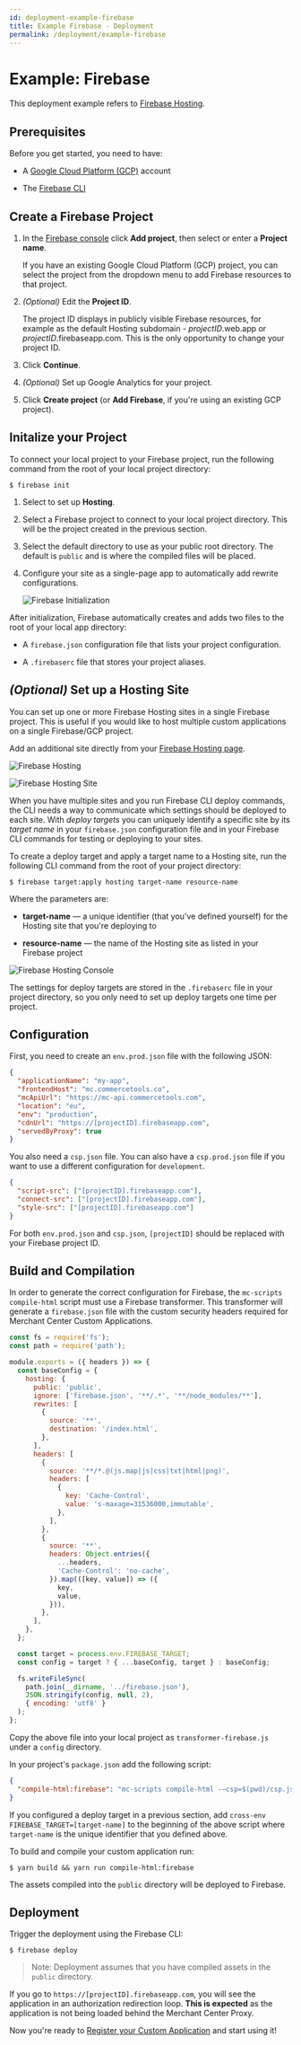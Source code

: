 ```yaml
---
id: deployment-example-firebase
title: Example Firebase - Deployment
permalink: /deployment/example-firebase
---
```


# Example: Firebase

This deployment example refers to [Firebase Hosting](https://firebase.google.com/docs/hosting).

## Prerequisites

Before you get started, you need to have:

- A [Google Cloud Platform (GCP)](https://cloud.google.com/free/) account

- The [Firebase CLI](https://firebase.google.com/docs/hosting/quickstart#install-cli)

## Create a Firebase Project

1. In the [Firebase console](https://console.firebase.google.com/) click **Add project**, then select or enter a **Project name**.

   If you have an existing Google Cloud Platform (GCP) project, you can select the project from the dropdown menu to add Firebase resources to that project.

2. _(Optional)_ Edit the **Project ID**.

   The project ID displays in publicly visible Firebase resources, for example as the default Hosting subdomain - _projectID_.web.app or _projectID_.firebaseapp.com. This is the only opportunity to change your project ID.

3. Click **Continue**.

4. _(Optional)_ Set up Google Analytics for your project.

5. Click **Create project** (or **Add Firebase**, if you're using an existing GCP project).

## Initalize your Project

To connect your local project to your Firebase project, run the following command from the root of your local project directory:

```
$ firebase init
```

1. Select to set up **Hosting**.

2. Select a Firebase project to connect to your local project directory. This will be the project created in the previous section.

3. Select the default directory to use as your public root directory. The default is `public` and is where the compiled files will be placed.

4. Configure your site as a single-page app to automatically add rewrite configurations.

   ![Firebase Initialization](/assets/custom-applications/mc-dev-firebase-init.png)

After initialization, Firebase automatically creates and adds two files to the root of your local app directory:

- A `firebase.json` configuration file that lists your project configuration.

- A `.firebaserc` file that stores your project aliases.

## _(Optional)_ Set up a Hosting Site

You can set up one or more Firebase Hosting sites in a single Firebase project. This is useful if you would like to host multiple custom applications on a single Firebase/GCP project.

Add an additional site directly from your [Firebase Hosting page](https://console.firebase.google.com/project/_/hosting/main).

![Firebase Hosting](/assets/custom-applications/mc-dev-firebase-hosting.png)

![Firebase Hosting Site](/assets/custom-applications/mc-dev-firebase-hosting-site.png)

When you have multiple sites and you run Firebase CLI deploy commands, the CLI needs a way to communicate which settings should be deployed to each site.
With _deploy targets_ you can uniquely identify a specific site by its _target name_ in your `firebase.json` configuration file and in your Firebase CLI commands for testing or deploying to your sites.

To create a deploy target and apply a target name to a Hosting site, run the following CLI command from the root of your project directory:

```
$ firebase target:apply hosting target-name resource-name
```

Where the parameters are:

- **target-name** — a unique identifier (that you've defined yourself) for the Hosting site that you're deploying to

- **resource-name** — the name of the Hosting site as listed in your Firebase project

![Firebase Hosting Console](/assets/custom-applications/mc-dev-firebase-hosting-console.png)

The settings for deploy targets are stored in the `.firebaserc` file in your project directory, so you only need to set up deploy targets one time per project.

## Configuration

First, you need to create an `env.prod.json` file with the following JSON:

```json
{
  "applicationName": "my-app",
  "frontendHost": "mc.commercetools.co",
  "mcApiUrl": "https://mc-api.commercetools.com",
  "location": "eu",
  "env": "production",
  "cdnUrl": "https://[projectID].firebaseapp.com",
  "servedByProxy": true
}
```

You also need a `csp.json` file. You can also have a `csp.prod.json` file if you want to use a different configuration for `development`.

```json
{
  "script-src": ["[projectID].firebaseapp.com"],
  "connect-src": ["[projectID].firebaseapp.com"],
  "style-src": ["[projectID].firebaseapp.com"]
}
```

For both `env.prod.json` and `csp.json`, `[projectID]` should be replaced with your Firebase project ID.

## Build and Compilation

In order to generate the correct configuration for Firebase, the `mc-scripts compile-html` script must use a Firebase transformer. This transformer will generate a `firebase.json` file with the custom security headers required for Merchant Center Custom Applications.

```javascript
const fs = require('fs');
const path = require('path');

module.exports = ({ headers }) => {
  const baseConfig = {
    hosting: {
      public: 'public',
      ignore: ['firebase.json', '**/.*', '**/node_modules/**'],
      rewrites: [
        {
          source: '**',
          destination: '/index.html',
        },
      ],
      headers: [
        {
          source: '**/*.@(js.map|js|css|txt|html|png)',
          headers: [
            {
              key: 'Cache-Control',
              value: 's-maxage=31536000,immutable',
            },
          ],
        },
        {
          source: '**',
          headers: Object.entries({
            ...headers,
            'Cache-Control': 'no-cache',
          }).map(([key, value]) => ({
            key,
            value,
          })),
        },
      ],
    },
  };

  const target = process.env.FIREBASE_TARGET;
  const config = target ? { ...baseConfig, target } : baseConfig;

  fs.writeFileSync(
    path.join(__dirname, '../firebase.json'),
    JSON.stringify(config, null, 2),
    { encoding: 'utf8' }
  );
};
```

Copy the above file into your local project as `transformer-firebase.js` under a `config` directory.

In your project's `package.json` add the following script:

```json
{
  "compile-html:firebase": "mc-scripts compile-html -—csp=$(pwd)/csp.json -—config=$(pwd)/env.prod.json -—use-local-assets -—transformer $(pwd)/config/transformer-firebase.js"
}
```

If you configured a deploy target in a previous section, add `cross-env FIREBASE_TARGET=[target-name]` to the beginning of the above script where `target-name` is the unique identifier that you defined above.

To build and compile your custom application run:

```
$ yarn build && yarn run compile-html:firebase
```

The assets compiled into the `public` directory will be deployed to Firebase.

## Deployment

Trigger the deployment using the Firebase CLI:

```
$ firebase deploy
```

> Note: Deployment assumes that you have compiled assets in the `public` directory.

If you go to `https://[projectID].firebaseapp.com`, you will see the application in an authorization redirection loop. **This is expected** as the application is not being loaded behind the Merchant Center Proxy.

Now you're ready to [Register your Custom Application](./register-applications) and start using it!
